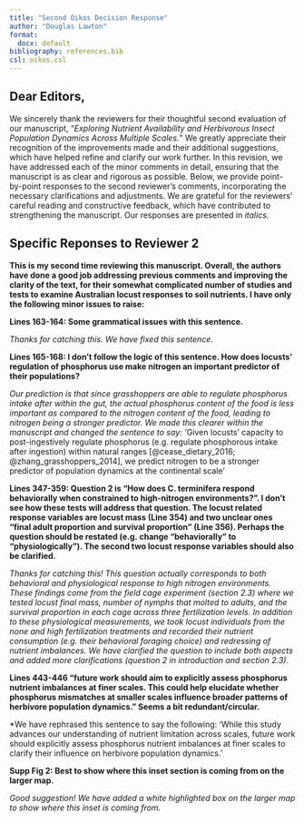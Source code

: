 ```yaml
---
title: "Second Oikos Decision Response"
author: "Douglas Lawton"
format:
  docx: default
bibliography: references.bib
csl: oikos.csl
---
```


## Dear Editors,

We sincerely thank the reviewers for their thoughtful second evaluation of our manuscript, “*Exploring Nutrient Availability and Herbivorous Insect Population Dynamics Across Multiple Scales.*” We greatly appreciate their recognition of the improvements made and their additional suggestions, which have helped refine and clarify our work further. In this revision, we have addressed each of the minor comments in detail, ensuring that the manuscript is as clear and rigorous as possible. Below, we provide point-by-point responses to the second reviewer's comments, incorporating the necessary clarifications and adjustments. We are grateful for the reviewers’ careful reading and constructive feedback, which have contributed to strengthening the manuscript. Our responses are presented in *italics*.

## Specific Reponses to Reviewer 2

**This is my second time reviewing this manuscript. Overall, the authors have done a good job addressing previous comments and improving the clarity of the text, for their somewhat complicated number of studies and tests to examine Australian locust responses to soil nutrients. I have only the following minor issues to raise:**

**Lines 163-164: Some grammatical issues with this sentence.**

*Thanks for catching this. We have fixed this sentence.*

**Lines 165-168: I don’t follow the logic of this sentence. How does locusts’ regulation of phosphorus use make nitrogen an important predictor of their populations?**

*Our prediction is that since grasshoppers are able to regulate phosphorus intake after within the gut, the actual phosphorus content of the food is less important as compared to the nitrogen content of the food, leading to nitrogen being a stronger predictor. We made this clearer within the manuscript and changed the sentence to say: '*Given locusts' capacity to post-ingestively regulate phosphorus (e.g. regulate phosphorous intake after ingestion) within natural ranges [@cease_dietary_2016; @zhang_grasshoppers_2014], we predict nitrogen to be a stronger predictor of population dynamics at the continental scale'

**Lines 347-359: Question 2 is “How does C. terminifera respond behaviorally when constrained to high-nitrogen environments?”. I don’t see how these tests will address that question. The locust related response variables are locust mass (Line 354) and two unclear ones “final adult proportion and survival proportion” (Line 356). Perhaps the question should be restated (e.g. change “behaviorally” to “physiologically”). The second two locust response variables should also be clarified.**

*Thanks for catching this! This question actually corresponds to both behavioral and physiological response to high nitrogen environments. These findings come from the field cage experiment (section 2.3) where we tested locust final mass, number of nymphs that molted to adults, and the survival proportion in each cage across three fertilization levels. In addition to these physiological measurements, we took locust individuals from the none and high fertilization treatments and recorded their nutrient consumption (e.g. their behavioral foraging choice) and redressing of nutrient imbalances. We have clarified the question to include both aspects and added more clarifications (question 2 in introduction and section 2.3).*

**Lines 443-446 “future work should aim to explicitly assess phosphorus nutrient imbalances at finer scales. This could help elucidate whether phosphorus mismatches at smaller scales influence broader patterns of herbivore population dynamics.” Seems a bit redundant/circular.**

*We have rephrased this sentence to say the following: 'While this study advances our understanding of nutrient limitation across scales, future work should explicitly assess phosphorus nutrient imbalances at finer scales to clarify their influence on herbivore population dynamics.'

**Supp Fig 2: Best to show where this inset section is coming from on the larger map.**

*Good suggestion! We have added a white highlighted box on the larger map to show where this inset is coming from.*